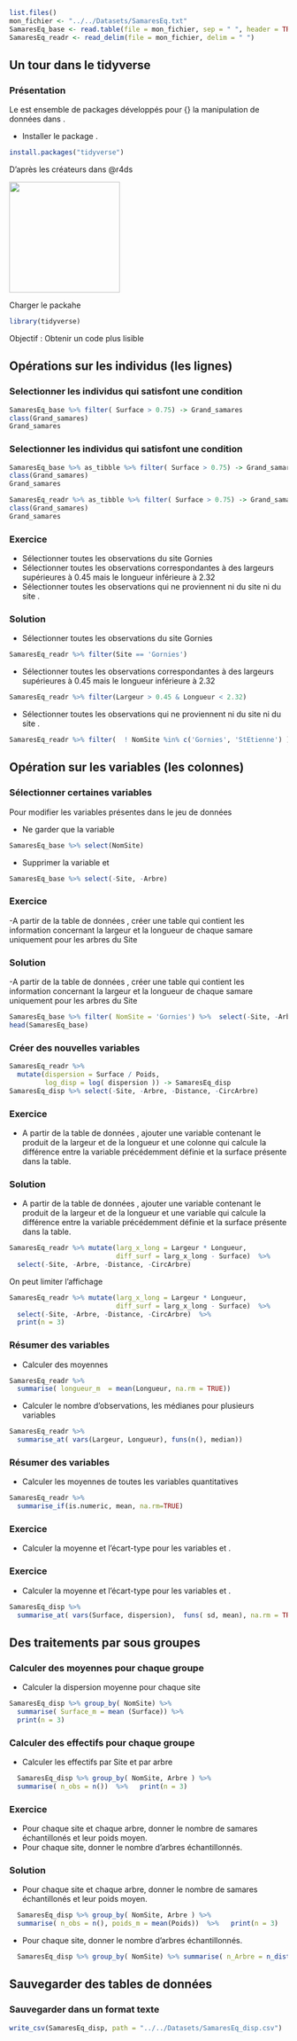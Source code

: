 
```r
list.files()
mon_fichier <- "../../Datasets/SamaresEq.txt"
SamaresEq_base <- read.table(file = mon_fichier, sep = " ", header = TRUE, dec = '.')
SamaresEq_readr <- read_delim(file = mon_fichier, delim = " ")
```

## Un tour dans le tidyverse

### Présentation

Le \texttt{tidyverse} est ensemble de packages développés pour {\it faciliter} la manipulation de données dans \R.

-  Installer le package \texttt{tidyverse}.

```r
install.packages("tidyverse")
```

D'après les créateurs  dans @r4ds

![](../resources/common_figs/data-science-explore.png){width="200px"}\

Charger le packahe \texttt{tidyverse}

```r
library(tidyverse)
```

Objectif : Obtenir un code plus lisible


## Opérations sur les individus (les lignes)

###  Selectionner les individus qui satisfont une condition
\alert{ \texttt{filter}}

```r
SamaresEq_base %>% filter( Surface > 0.75) -> Grand_samares
class(Grand_samares)
Grand_samares
```


### Selectionner les individus qui satisfont une condition
\alert{ \texttt{filter}}

```r
SamaresEq_base %>% as_tibble %>% filter( Surface > 0.75) -> Grand_samares
class(Grand_samares)
Grand_samares
```

```r
SamaresEq_readr %>% as_tibble %>% filter( Surface > 0.75) -> Grand_samares
class(Grand_samares)
Grand_samares
```



### Exercice
- Sélectionner toutes les observations du site Gornies
- Sélectionner toutes les observations correspondantes à des largeurs supérieures à 0.45 mais le longueur inférieure à 2.32
- Sélectionner toutes les observations qui ne proviennent ni du site \texttt{Gornies} ni du site \texttt{StEtienne}.



### Solution
\alert{ \texttt{filter}}

- Sélectionner toutes les observations du site Gornies


```r
SamaresEq_readr %>% filter(Site == 'Gornies')
```


- Sélectionner toutes les observations correspondantes à des largeurs supérieures à 0.45 mais le longueur inférieure à 2.32

```r
SamaresEq_readr %>% filter(Largeur > 0.45 & Longueur < 2.32)
```


- Sélectionner toutes les observations qui ne proviennent ni du site \texttt{Gornies} ni du site \texttt{StEtienne}.



```r
SamaresEq_readr %>% filter(  ! NomSite %in% c('Gornies', 'StEtienne') )
```


## Opération sur les variables (les colonnes)


### Sélectionner certaines variables

\alert{ \texttt{select}}

Pour modifier les variables présentes dans le jeu de données

- Ne garder que la variable \texttt{NomSite}

```r
SamaresEq_base %>% select(NomSite)
```

- Supprimer la variable  \texttt{Site} et \texttt{Arbre}

```r
SamaresEq_base %>% select(-Site, -Arbre)
```


### Exercice
\alert{ \texttt{select}}

  -A partir de la table de données \texttt{SamaresEq\_base}, créer une table \texttt{SamaresEq\_base\_gornies} qui contient les information concernant la largeur et la longueur de chaque samare uniquement pour les  arbres du Site \texttt{Gornies}


### Solution
\alert{ \texttt{select}}

  -A partir de la table de données \texttt{SamaresEq\_base}, créer une table \texttt{SamaresEq\_base\_gornies} qui contient les information concernant la largeur et la longueur de chaque samare uniquement pour les  arbres du Site \texttt{Gornies}

```r
SamaresEq_base %>% filter( NomSite = 'Gornies') %>%  select(-Site, -Arbre) -> SamaresEq_base_gornies
head(SamaresEq_base)
```


###  Créer des nouvelles variables
\alert{ \texttt{mutate}}

```r
SamaresEq_readr %>% 
  mutate(dispersion = Surface / Poids, 
         log_disp = log( dispersion )) -> SamaresEq_disp
SamaresEq_disp %>% select(-Site, -Arbre, -Distance, -CircArbre)
```

### Exercice
\alert{ \texttt{mutate}}

- A partir de la table de données \texttt{SamaresEq\_readr}, ajouter une variable \texttt{larg\_x\_long} contenant le produit de la largeur et de la longueur et une colonne  \texttt{diff\_surf} qui calcule la différence entre la variable précédemment définie et la surface présente dans la table.




### Solution
\alert{ \texttt{select}}

- A partir de la table de données \texttt{SamaresEq\_readr}, ajouter une variable \texttt{larg\_x\_long} contenant le produit de la largeur et de la longueur et une variable  \texttt{diff\_surf} qui calcule la différence entre la variable précédemment définie et la surface présente dans la table.

```r
SamaresEq_readr %>% mutate(larg_x_long = Largeur * Longueur,
                           diff_surf = larg_x_long - Surface)  %>%
  select(-Site, -Arbre, -Distance, -CircArbre)
```

On peut limiter l'affichage

```r
SamaresEq_readr %>% mutate(larg_x_long = Largeur * Longueur,
                           diff_surf = larg_x_long - Surface)  %>%
  select(-Site, -Arbre, -Distance, -CircArbre)  %>%
  print(n = 3)

```

### Résumer des variables
\alert{ \texttt{summarise}}

- Calculer des moyennes

```r
SamaresEq_readr %>% 
  summarise( longueur_m  = mean(Longueur, na.rm = TRUE)) 

```

- Calculer le nombre d'observations, les  médianes pour plusieurs variables

```r
SamaresEq_readr %>% 
  summarise_at( vars(Largeur, Longueur), funs(n(), median)) 

```

### Résumer des variables
\alert{ \texttt{summarise}}

- Calculer les moyennes de toutes les variables quantitatives

```r
SamaresEq_readr %>% 
  summarise_if(is.numeric, mean, na.rm=TRUE) 
```

### Exercice
\alert{ \texttt{summarise}}

- Calculer la moyenne et l'écart-type pour les variables \texttt{Surface} et \texttt{disp}.



### Exercice
\alert{ \texttt{summarise}}

- Calculer la moyenne et l'écart-type pour les variables \texttt{Surface} et \texttt{dispersion}.


```r
SamaresEq_disp %>% 
  summarise_at( vars(Surface, dispersion),  funs( sd, mean), na.rm = TRUE) 
```


## Des traitements  par sous groupes

### Calculer des moyennes pour chaque groupe 
\alert{ \texttt{group\_by}}


- Calculer la dispersion moyenne pour chaque site

```r
SamaresEq_disp %>% group_by( NomSite) %>%
  summarise( Surface_m = mean (Surface)) %>%
  print(n = 3)
```

###  Calculer des effectifs pour chaque groupe 
\alert{ \texttt{group\_by}}


- Calculer les effectifs  par Site et par arbre

```r
  SamaresEq_disp %>% group_by( NomSite, Arbre ) %>%
  summarise( n_obs = n())  %>%   print(n = 3)
```

### Exercice


- Pour chaque site et chaque arbre, donner le nombre de samares échantillonés et leur poids moyen.
- Pour chaque site, donner le nombre d'arbres échantillonnés.


### Solution


- Pour chaque site et chaque arbre, donner le nombre de samares échantillonés et leur poids moyen.

```r
  SamaresEq_disp %>% group_by( NomSite, Arbre ) %>%
  summarise( n_obs = n(), poids_m = mean(Poids))  %>%   print(n = 3)
```


- Pour chaque site, donner le nombre d'arbres échantillonnés.

```r
  SamaresEq_disp %>% group_by( NomSite) %>% summarise( n_Arbre = n_distinct(Arbre))
```

## Sauvegarder des tables de données

### Sauvegarder dans un format texte
\alert{\texttt{write\_csv}}

```r
write_csv(SamaresEq_disp, path = "../../Datasets/SamaresEq_disp.csv")
```


<!-- ### Sauvegarder dans un format compressé utile à \R -->
<!-- \alert{\texttt{save}} -->

<!-- ```{r} -->
<!-- save(SamaresEq_disp, file =  "../../Datasets/SamaresEq_disp.Rdata") -->
<!-- ``` -->

<!-- On charge ce type de fichier avec la fonction load -->

<!-- ```{r} -->
<!-- load("../../Datasets/SamaresEq_disp.Rdata") -->
<!-- ``` -->

